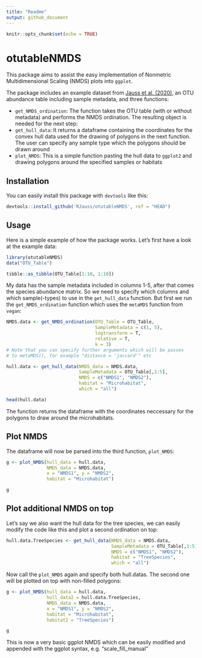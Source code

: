 ```yaml
---
title: "Readme"
output: github_document
---
```


```r
knitr::opts_chunk$set(echo = TRUE)
```

# otutableNMDS

This package aims to assist the easy implementation of Nonmetric Multidimensional Scaling (NMDS) plots into `ggplot`.

The package includes an example dataset from [Jauss et al. (2020)]("https://www.frontiersin.org/articles/10.3389/fmicb.2020.592189/"), an OTU abundance table including sample metadata, and three functions:

- `get_NMDS_ordination`: The function takes the OTU table (with or without metadata) and performs the NMDS ordination. The resulting object is needed for the next step:
- `get_hull_data`: It returns a dataframe containing the coordinates for the convex hull data used for the drawing of polygons in the next function. The user can specify any sample type which the polygons should be drawn around
- `plot_NMDS`: This is a simple function pasting the hull data to `ggplot2` and drawing polygons around the specified samples or habitats

## Installation

You can easily install this package with `devtools` like this:

```r
devtools::install_github('RJauss/otutableNMDS', ref = "HEAD")
```

## Usage 

Here is a simple example of how the package works. Let's first have a look at the example data:

```r
library(otutableNMDS)
data("OTU_Table")

tibble::as_tibble(OTU_Table[1:10, 1:10])
```

My data has the sample metadata included in columns 1-5, after that comes the species abundance matrix. So we need to specify which columns and which sample(-types) to use in the `get_hull_data` function. But first we run the `get_NMDS_ordination` function which uses the `metaMDS` function from `vegan`:

```r
NMDS.data <- get_NMDS_ordination(OTU_Table = OTU_Table, 
                                 SampleMetadata = c(1, 5), 
                                 logtransform = T, 
                                 relative = T, 
                                 k = 3)
# Note that you can specify further arguments which will be passes
# to metaMDS(), for example "distance = 'jaccard'" etc
```

```r
hull.data <- get_hull_data(NMDS_data = NMDS.data, 
                           SampleMetadata = OTU_Table[,1:5], 
                           NMDS = c("NMDS1", "NMDS2"), 
                           habitat = "Microhabitat", 
                           which = "all")

head(hull.data)
```

The function returns the dataframe with the coordinates neccessary for the polygons to draw around the microhabitats. 

## Plot NMDS

The dataframe will now be parsed into the third function, `plot_NMDS`:

```r
g <- plot_NMDS(hull_data = hull.data, 
               NMDS_data = NMDS.data, 
               x = "NMDS1", y = "NMDS2", 
               habitat = "Microhabitat")

g
```

## Plot additional NMDS on top

Let's say we also want the hull data for the tree species, we can easily modify the code like this and plot a second ordination on top:

```r
hull.data.TreeSpecies <- get_hull_data(NMDS_data = NMDS.data, 
                                       SampleMetadata = OTU_Table[,1:5],
                                       NMDS = c("NMDS1", "NMDS2"), 
                                       habitat = "TreeSpecies", 
                                       which = "all")
```

Now call the `plot_NMDS` again and specify both hull.datas. The second one will be plotted on top with non-filled polygons:

```r
g <- plot_NMDS(hull_data = hull.data, 
               hull_data2 = hull.data.TreeSpecies, 
               NMDS_data = NMDS.data, 
               x = "NMDS1", y = "NMDS2", 
               habitat = "Microhabitat", 
               habitat2 = "TreeSpecies")

g
```

This is now a very basic ggplot NMDS which can be easily modified and appended with the ggplot syntax, e.g. "scale_fill_manual"